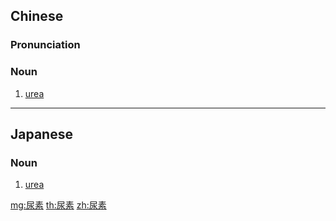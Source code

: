 ==Chinese==
{{zh-forms}}
{{wikipedia|lang=zh}}

===Pronunciation===
{{zh-pron
|m=niàosù
|c=niu6 sou3
|cat=n
}}

===Noun===
{{zh-noun}}

# {{lb|zh|organic chemistry}} [[urea]]

----

==Japanese==
{{ja-kanjitab|にょう|そ|yomi=on}}

===Noun===
{{ja-noun|にょうそ}}

# [[urea]]

[[mg:尿素]]
[[th:尿素]]
[[zh:尿素]]